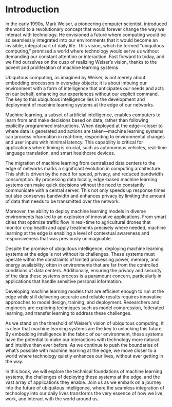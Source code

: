 # Introduction

In the early 1990s, Mark Weiser, a pioneering computer scientist, introduced the world to a revolutionary concept that would forever change the way we interact with technology. He envisioned a future where computing would be so seamlessly integrated into our environments that it would become an invisible, integral part of daily life. This vision, which he termed "ubiquitous computing," promised a world where technology would serve us without demanding our constant attention or interaction. Fast forward to today, and we find ourselves on the cusp of realizing Weiser's vision, thanks to the advent and proliferation of machine learning systems.

Ubiquitous computing, as imagined by Weiser, is not merely about embedding processors in everyday objects; it is about imbuing our environment with a form of intelligence that anticipates our needs and acts on our behalf, enhancing our experiences without our explicit command. The key to this ubiquitous intelligence lies in the development and deployment of machine learning systems at the edge of our networks.

Machine learning, a subset of artificial intelligence, enables computers to learn from and make decisions based on data, rather than following explicitly programmed instructions. When deployed at the edge—closer to where data is generated and actions are taken—machine learning systems can process information in real-time, responding to environmental changes and user inputs with minimal latency. This capability is critical for applications where timing is crucial, such as autonomous vehicles, real-time language translation, and smart healthcare devices.

The migration of machine learning from centralized data centers to the edge of networks marks a significant evolution in computing architecture. This shift is driven by the need for speed, privacy, and reduced bandwidth consumption. By processing data locally, edge-based machine learning systems can make quick decisions without the need to constantly communicate with a central server. This not only speeds up response times but also conserves bandwidth and enhances privacy by limiting the amount of data that needs to be transmitted over the network.

Moreover, the ability to deploy machine learning models in diverse environments has led to an explosion of innovative applications. From smart cities that optimize traffic flow in real-time to agricultural drones that monitor crop health and apply treatments precisely where needed, machine learning at the edge is enabling a level of contextual awareness and responsiveness that was previously unimaginable.

Despite the promise of ubiquitous intelligence, deploying machine learning systems at the edge is not without its challenges. These systems must operate within the constraints of limited processing power, memory, and energy availability, often in environments that are far from the controlled conditions of data centers. Additionally, ensuring the privacy and security of the data these systems process is a paramount concern, particularly in applications that handle sensitive personal information.

Developing machine learning models that are efficient enough to run at the edge while still delivering accurate and reliable results requires innovative approaches to model design, training, and deployment. Researchers and engineers are exploring techniques such as model compression, federated learning, and transfer learning to address these challenges.

As we stand on the threshold of Weiser's vision of ubiquitous computing, it is clear that machine learning systems are the key to unlocking this future. By embedding intelligence in the fabric of our environment, these systems have the potential to make our interactions with technology more natural and intuitive than ever before. As we continue to push the boundaries of what's possible with machine learning at the edge, we move closer to a world where technology quietly enhances our lives, without ever getting in the way.

In this book, we will explore the technical foundations of machine learning systems, the challenges of deploying these systems at the edge, and the vast array of applications they enable. Join us as we embark on a journey into the future of ubiquitous intelligence, where the seamless integration of technology into our daily lives transforms the very essence of how we live, work, and interact with the world around us.
